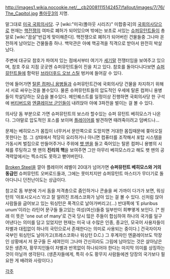 http://images1.wikia.nocookie.net/__cb20081115142457/fallout/images/7/76/The_Capitol.jpg
[[폴아웃3]]의 지명.

말그대로 [[미국 국회의사당]]. 구 [wiki:"미국(폴아웃 시리즈)" 미합중국]의 [[국회의사당]]으로 현재는 [[핵전쟁]]의 여파로 폐허가 되어있으며 밖에는 보초로 서있는 [[슈퍼뮤턴트]]들이 총알로 [wiki:"끔살"반갑게 맞이해준다]. 핵전쟁으로 폐허가 되어버린 건물들중 그나마 온전하게 남아있는 건물들중 하나. 백악관은 아예 핵공격을 직격으로 받아서 완전히 박살났다.

주변에 대규모 참호가 파여저 있는 점에서부터 여기가 [[세기말]] 전쟁터임을 보여주고 있으며, 참호 주요 지점 곳곳엔 슈퍼뮤턴트들이 진을 치고 있다. 참호를 돌아다니다보면 [[슈퍼뮤턴트]]들에 함락된 [[브라더후드 오브 스틸]] 벙커에 들어갈 수 있다.  


안에 들어가면 [[탈론 컴퍼니 용병]]들과 슈퍼뮤턴트간에 국회의사당 건물을 차지하기 위해서 서로 싸우는것을 볼수있다. 물론 슈퍼뮤턴트들의 압도적인 우세에 탈론 컴퍼니 용병들이 학살당하는 모습을 볼수있다. 메인퀘스트를 일정이상 진행하면 국회의사당 한 구석에 [[버티버드]]와 [[엔클레이브 군인]]들이 내려앉아 아예 3파전을 벌이는 걸 볼 수 있다. 

의사당 돔 부분으로 가면 슈퍼뮤턴트의 보스라 할수있는 슈퍼 뮤턴트 베히모스가 나온다. 그야말로 압도적인 포스를 보이며 [[플레이어]]를 발견하면 때려죽이려고 덤벼드나...

문제는 베히모스가 몸집이 너무커서 문안쪽으로 도망치면 거대한 몸집때문에 쫒아오질 못한다는 점. 그 상태에서 적당히 요리하거나 아니면 컴퓨터를 조작해서 포탑 시스템을 가동시켜 벌집으로 만들어주거나 주위에 [[팻 맨]]을 들고 죽어있는 탈론 컴퍼니 용병의 시체를 루팅하고 팻 맨의 '''진리의 핵'''을 보여주면 그만 아무리 베히모스라고 해도 팻 맨의 공격력앞에서는 찍소리도 못하고 뻗어버린다.

[[Broken Steel]]을 깔아 플레이어 레벨이 20대가 넘어가면 '''슈퍼뮤턴트 베히모스와 거의 동급인''' 슈퍼뮤턴트 오버로드들과, 그에는 못미치지만 슈퍼뮤턴트 마스터가 무더기로 돌아다니니 던전난이도는 상급이다. 

참고로 돔 부분에 가서 돔을 저격총으로 줌인하거나 콘솔을 써 가까이 다가가 보면, 워싱턴의 '아포시오시스'라고 잘 알려진 프레스코화가 남아 있는 걸 볼 수 있다. 신처럼 앉아 사람들을 굽어보고 있는 워싱턴은 폭격으로 날아가버리고(...) 반대쪽에 'E pluribus unum'이라는 라틴어 문구들 들고있는 여성(여신)들중 일부만이 희뿌옇게 보인다. [* 원래 이 뜻은 'one out of many'로 건국 당시 많은 주들이 합심하여 하나의 국가를 일구어낸다는 의미를 담고 있었지만 현재는 미국 내 수많은 인종, 종교인, 모국어 사용자들이 차별과 대립없이 하나의 국민으로서 존재한다는 의미로 사용되는 중이다.] 건국자이자 국부인 워싱턴도 날아가고(프레스코화나 워싱턴 D.C.) 그 후계자인 엔클레이브도 막장인 상황에서 저 문구들 든 세여인이 그나마 간신히라도 그림에 남아있는 것은 살아남은 모든 생존자, 황무지인들이 차별과 반목없이 하나되어야 한다는 마지막 의미를 상징하는 것이 아닐까 생각된다. (생존자들에게, 특히 수도 황무지 사람들에겐 당장의 국가보다 필요한 게 배려와 사랑이다.)

[[각주]]
